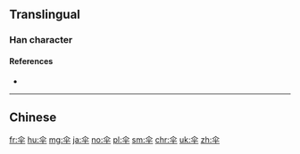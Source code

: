 {{also|傘}}
==Translingual==

===Han character===
{{Han char|rn=9|rad=人|as=04|sn=6|four=|canj=OFJ}}

====References====
* {{Han ref|kx=0096.121|hdz=10117.100|uh=4F1E|ud=20254}}

----

==Chinese==
{{zh-see|傘}}

[[fr:伞]]
[[hu:伞]]
[[mg:伞]]
[[ja:伞]]
[[no:伞]]
[[pl:伞]]
[[sm:伞]]
[[chr:伞]]
[[uk:伞]]
[[zh:伞]]